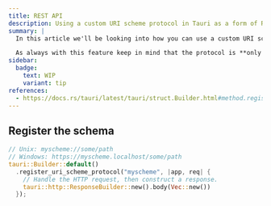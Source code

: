 ```yaml
---
title: REST API
description: Using a custom URI scheme protocol in Tauri as a form of REST API.
summary: |
  In this article we'll be looking into how you can use a custom URI scheme protocol as a form of local REST API but that can only be accessed by the webview.

  As always with this feature keep in mind that the protocol is **only accessible within the webview windows of your app**.
sidebar:
  badge:
    text: WIP
    variant: tip
references:
  - https://docs.rs/tauri/latest/tauri/struct.Builder.html#method.register_uri_scheme_protocol
---
```


## Register the schema

```rust
// Unix: myscheme://some/path
// Windows: https://myscheme.localhost/some/path
tauri::Builder::default()
  .register_uri_scheme_protocol("myscheme", |app, req| {
    // Handle the HTTP request, then construct a response.
    tauri::http::ResponseBuilder::new().body(Vec::new())
  });
```

